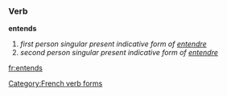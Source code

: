 ===Verb===
'''entends'''
#''first person singular present indicative form of [[entendre]]''
#''second person singular present indicative form of [[entendre]]''

[[Category:French verb forms]]

[[fr:entends]]